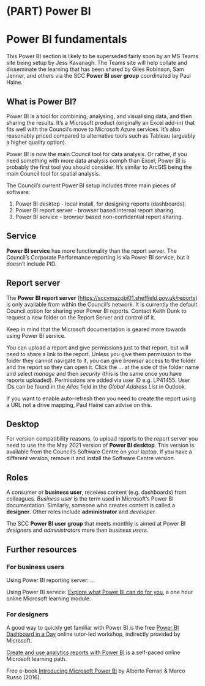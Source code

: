 # (PART) Power BI {.unnumbered}

# Power BI fundamentals

This Power BI section is likely to be superseded fairly soon by an MS Teams site being setup by Jess Kavanagh. The Teams site will help collate and disseminate the learning that has been shared by Giles Robinson, Sam Jenner, and others via the SCC **Power BI user group** coordinated by Paul Haine.

## What is Power BI?

Power BI is a tool for combining, analysing, and visualising data, and then sharing the results. It's a Microsoft product (originally an Excel add-in) that fits well with the Council's move to Microsoft Azure services. It's also reasonably priced compared to alternative tools such as Tableau (arguably a higher quality option).

Power BI is now the main Council tool for data analysis. Or rather, if you need something with more data analysis oomph than Excel, Power BI is probably the first tool you should consider. It's similar to ArcGIS being the main Council tool for spatial analysis.

The Council's current Power BI setup includes three main pieces of software:

1.  Power BI desktop - local install, for designing reports (dashboards).
2.  Power BI report server - browser based internal report sharing.
3.  Power BI service - browser based non-confidential report sharing.

## Service

**Power BI service** has more functionality than the report server. The Council's Corporate Performance reporting is via Power BI service, but it doesn't include PID.

## Report server

The **Power BI report server** (<https://sccvmazpbi01.sheffield.gov.uk/reports>) is only available from within the Council's network. It is currently the default Council option for sharing your Power BI reports. Contact Keith Dunk to request a new folder on the Report Server and control of it.

Keep in mind that the Microsoft documentation is geared more towards using Power BI service.

You can upload a report and give permissions just to that report, but will need to share a link to the report. Unless you give them permission to the folder they cannot navigate to it, you can give *browser* access to the folder and the report so they can open it. Click the ... at the side of the folder name and select *manage* and then *security* (this is the same once you have reports uploaded). Permissions are added via user ID e.g. LP41455. User IDs can be found in the *Alias* field in the *Global Address List* in Outlook.

If you want to enable auto-refresh then you need to create the report using a URL not a drive mapping, Paul Haine can advise on this.

## Desktop

For version compatibility reasons, to upload reports to the report server you need to use the the May 2021 version of **Power BI desktop**. This version is available from the Council's Software Centre on your laptop. If you have a different version, remove it and install the Software Centre version.

## Roles

A consumer or **business user**, receives content (e.g. dashboards) from colleagues. *Business user* is the term used in Microsoft's Power BI documentation. Similarly, someone who creates content is called a **designer**. Other roles include **administrator** and *developer.*

The SCC **Power BI user group** that meets monthly is aimed at Power BI *designers* and *administrators* more than *business users*.

## Further resources

### For business users

Using Power BI reporting server: ...

Using Power BI service: [Explore what Power BI can do for you](https://docs.microsoft.com/en-gb/learn/modules/explore-power-bi-service/), a one hour online Microsoft learning module.

### For designers

A good way to quickly get familiar with Power BI is the free [Power BI Dashboard in a Day](https://powerbi.microsoft.com/en-us/diad/) online tutor-led workshop, indirectly provided by Microsoft.

[Create and use analytics reports with Power BI](https://docs.microsoft.com/en-us/learn/paths/create-use-analytics-reports-power-bi/) is a self-paced online Microsoft learning path.

Free e-book [Introducing Microsoft Power BI](https://download.microsoft.com/download/0/8/1/0816F8D1-D1A5-4F60-9AF5-BC91E18D6D64/Microsoft_Press_ebook_Introducing_Power_BI_PDF_mobile.pdf) by Alberto Ferrari & Marco Russo (2016).
